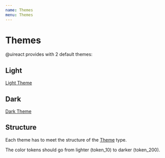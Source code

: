 ```yaml
---
name: Themes
menu: Themes
---
```



# Themes

@uireact provides with 2 default themes:

## Light

[Light Theme](https://github.com/inavac182/uireact/blob/main/packages/foundation/src/themes/light.ts)

<ThemeTokens colors={DefaultTheme.light} />

## Dark

[Dark Theme](https://github.com/inavac182/uireact/blob/main/packages/foundation/src/themes/dark.ts)

<ThemeTokens colors={DefaultTheme.dark} />

## Structure

Each theme has to meet the structure of the [Theme](https://github.com/inavac182/uireact/blob/main/packages/foundation/src/types/themes/theme.ts) type.

The color tokens should go from lighter (token_10) to darker (token_200).
